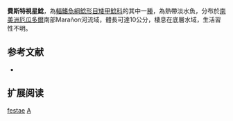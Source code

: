 {{Speciesbox
| name = 費斯特視星鯰
| image = 
| image_width = 250px
| image_caption = 
| status = NE
| status_system = IUCN3.1
| genus = Astroblepus
| species = festae
| authority = [[Boulenger|Boulenger]], 1898
| synonyms = *''Arges festae'', Boulenger, 1898
}}

'''費斯特視星鯰'''，為[[輻鰭魚綱|輻鰭魚綱]][[鯰形目|鯰形目]][[矮甲鯰科|矮甲鯰科]]的其中一[[種|種]]，為熱帶淡水魚，分布於[[南美洲|南美洲]][[厄瓜多爾|厄瓜多爾]]南部Marañon河流域，體長可達10公分，棲息在底層水域，生活習性不明。

==参考文献==
*{{FishBase_species|genus=Astroblepus|species=festae|year=2014|month=11}}

== 扩展阅读 ==
{{refbegin}}
{{wikispecies-inline|Astroblepus festae|費斯特視星鯰}}
{{refend}}
{{Taxonbar|from=Q5596395}}

[[Category:視星鯰屬|festae]]
[[Category:1898年描述的鱼类|A]]